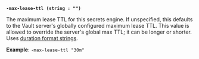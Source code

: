 <a id="secrets-flag-max-lease-ttl" />

**`-max-lease-ttl (string : "")`**

The maximum lease TTL for this secrets engine. If unspecified, this defaults to
the Vault server's globally configured maximum lease TTL. This value is allowed to
override the server's global max TTL; it can be longer or shorter. Uses 
[duration format strings](/vault/docs/concepts/duration-format).

**Example**: `-max-lease-ttl "30m"`
